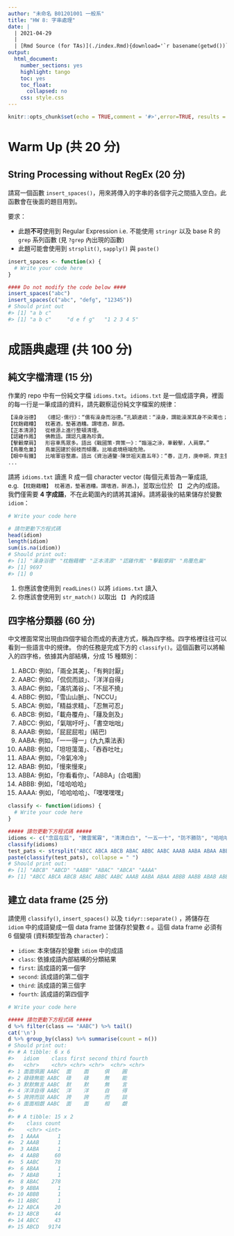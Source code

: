 ```yaml
---
author: "未命名 B01201001 一般系"
title: "HW 8: 字串處理"
date: |
  | 2021-04-29
  |
  | [Rmd Source (for TAs)](./index.Rmd){download='`r basename(getwd())`.Rmd'}
output:
  html_document:
    number_sections: yes
    highlight: tango
    toc: yes
    toc_float:
      collapsed: no
    css: style.css
---
```


```r
knitr::opts_chunk$set(echo = TRUE,comment = '#>',error=TRUE, results = 'hold', out.width='70%', fig.align = 'center', message = FALSE)
```


Warm Up (共 20 分)
==================

## String Processing without RegEx (20 分)

請寫一個函數 `insert_spaces()`，用來將傳入的字串的各個字元之間插入空白。此函數會在後面的題目用到。

要求：

- 此題**不可**使用到 Regular Expression
  i.e. 不能使用 `stringr` 以及 
  base R 的 `grep` 系列函數 (見 `?grep` 內出現的函數)
- 此題可能會使用到 `strsplit()`, `sapply()` 與 `paste()` 
```r
insert_spaces <- function(x) {
  # Write your code here
}

#### Do not modify the code below ####
insert_spaces("abc")
insert_spaces(c("abc", "defg", "12345"))
# Should print out
#> [1] "a b c"
#> [1] "a b c"     "d e f g"   "1 2 3 4 5"
```


成語典處理 (共 100 分)
======================

## 純文字檔清理 (15 分)

作業的 repo 中有一份純文字檔 `idioms.txt`。`idioms.txt` 是一個成語字典，裡面的每一行是一筆成語的資料，請先觀察這份純文字檔案的規律：

```r
【澡身浴德】	《禮記·儒行》：“儒有澡身而浴德。”孔穎達疏：“澡身，謂能澡潔其身不染濁也；浴德，謂沐浴於德以德自清也。”謂修養身心，使之高潔。
【枕麹藉糟】	枕著酒，墊著酒糟。謂嗜酒，醉酒。
【正本清源】	從根源上進行整頓清理。
【認雞作鳳】	佛教語。謂認凡庸為珍貴。
【擊轂摩肩】	形容車馬眾多。語出《戰國策·齊策一》：“臨淄之涂，車轂擊，人肩摩。”
【鳥覆危巢】	鳥巢因建於弱枝而傾覆。比喻處境極端危險。
【眼中有鐵】	比喻軍容整肅。語出《資治通鑒·陳世祖天嘉五年》：“春，正月，庚申朔，齊主登北城，軍容甚整。突厥咎周人曰：‘爾言齊亂，故來伐之：今齊人眼中亦有鐵，何可當耶！’”
...
```

請將 `idioms.txt` 讀進 R 成一個 character vector (每個元素皆為一筆成語, e.g. `【枕麹藉糟】	枕著酒，墊著酒糟。謂嗜酒，醉酒。`)，並取出位於 `【】` 之內的成語。我們僅需要 **4 字成語**，不在此範圍內的請將其濾掉。請將最後的結果儲存於變數 `idiom`：
    
```r
# Write your code here

# 請勿更動下方程式碼
head(idiom)
length(idiom)
sum(is.na(idiom))
# Should print out:
#> [1] "澡身浴德" "枕麹藉糟" "正本清源" "認雞作鳳" "擊轂摩肩" "鳥覆危巢"
#> [1] 9697
#> [1] 0
```

<div class="alert alert-success hint">
1. 你應該會使用到 `readLines()` 以將 `idioms.txt` 讀入
2. 你應該會使用到 `str_match()` 以取出 `【】` 內的成語
</div>


## 四字格分類器 (60 分)

中文裡面常常出現由四個字組合而成的表達方式，稱為四字格。四字格裡往往可以看到一些語言中的規律。
你的任務是完成下方的 `classify()`。這個函數可以將輸入的四字格，依據其內部結構，分成 15 種類別：

1. ABCD: 例如，「兩全其美」、「有夠討厭」
2. AABC: 例如，「侃侃而談」、「洋洋自得」
3. ABAC: 例如，「滿坑滿谷」、「不屈不撓」
4. ABBC: 例如，「雪山山脈」、「NCCU」
5. ABCA: 例如，「精益求精」、「忍無可忍」
6. ABCB: 例如，「載舟覆舟」、「屨及劍及」
7. ABCC: 例如，「氣喘吁吁」、「書空咄咄」
8. AAAB: 例如，「屁屁屁啦」(結巴)
9. AABA: 例如，「一一得一」(九九乘法表)
10. AABB: 例如，「坦坦蕩蕩」、「吞吞吐吐」
11. ABAA: 例如，「冷氣冷冷」
12. ABAB: 例如，「慢來慢來」
13. ABBA: 例如，「你看看你」、「ABBA」(合唱團)
14. ABBB: 例如，「哇哈哈哈」
15. AAAA: 例如，「哈哈哈哈」、「嘿嘿嘿嘿」

```r
classify <- function(idioms) {
  # Write your code here
}

##### 請勿更動下方程式碼 #####
idioms <- c("念茲在茲", "騰雲駕霧", "清清白白", "一五一十", "防不勝防", "哈哈哈哈")
classify(idioms)
test_pats <- strsplit("ABCC ABCA ABCB ABAC ABBC AABC AAAB AABA ABAA ABBB AABB ABAB ABBA", " ")[[1]]
paste(classify(test_pats), collapse = " ")
# Should print out:
#> [1] "ABCB" "ABCD" "AABB" "ABAC" "ABCA" "AAAA"
#> [1] "ABCC ABCA ABCB ABAC ABBC AABC AAAB AABA ABAA ABBB AABB ABAB ABBA"
```


## 建立 data frame (25 分)

請使用 `classify()`, `insert_spaces()` 以及 `tidyr::separate()` ，將儲存在 `idiom` 中的成語變成一個 data frame 並儲存於變數 `d` 。這個 data frame 必須有 6 個變項 (資料類型皆為 `character`)：

- `idiom`: 本來儲存於變數 `idiom` 中的成語
- `class`: 依據成語內部結構的分類結果
- `first`: 該成語的第一個字
- `second`: 該成語的第二個字
- `third`: 該成語的第三個字
- `fourth`: 該成語的第四個字

```r
# Write your code here

##### 請勿更動下方程式碼 #####
d %>% filter(class == "AABC") %>% tail()
cat('\n')
d %>% group_by(class) %>% summarise(count = n())
# Should print out:
#> # A tibble: 6 x 6
#>   idiom    class first second third fourth
#>   <chr>    <chr> <chr> <chr>  <chr> <chr> 
#> 1 面面俱圓 AABC  面    面     俱    圓    
#> 2 碌碌無能 AABC  碌    碌     無    能    
#> 3 默默無言 AABC  默    默     無    言    
#> 4 洋洋自得 AABC  洋    洋     自    得    
#> 5 誇誇而談 AABC  誇    誇     而    談    
#> 6 面面相覷 AABC  面    面     相    覷    
#> 
#> # A tibble: 15 x 2
#>    class count
#>    <chr> <int>
#>  1 AAAA      1
#>  2 AAAB      1
#>  3 AABA      1
#>  4 AABB     60
#>  5 AABC     78
#>  6 ABAA      1
#>  7 ABAB      1
#>  8 ABAC    278
#>  9 ABBA      1
#> 10 ABBB      1
#> 11 ABBC      1
#> 12 ABCA     20
#> 13 ABCB     44
#> 14 ABCC     43
#> 15 ABCD   9174
```
